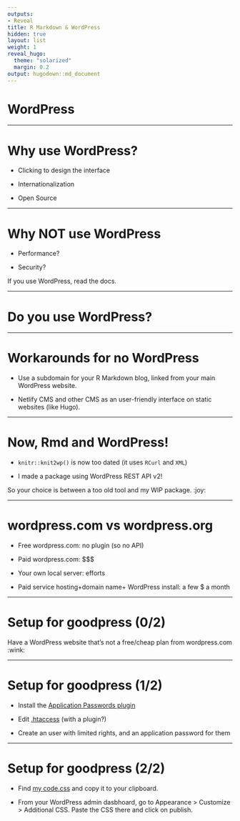 ```yaml
---
outputs:
- Reveal
title: R Markdown & WordPress
hidden: true
layout: list
weight: 1
reveal_hugo:
  theme: "solarized"
  margin: 0.2
output: hugodown::md_document
---
```


# WordPress

---

# Why use WordPress?

* Clicking to design the interface

* Internationalization

* Open Source

---

# Why NOT use WordPress

* Performance? 

* Security?

If you use WordPress, read the docs.

---

# Do you use WordPress?

---

# Workarounds for no WordPress

* Use a subdomain for your R Markdown blog, linked from your main WordPress website.

* Netlify CMS and other CMS as an user-friendly interface on static websites (like Hugo).

---

# Now, Rmd and WordPress!

* `knitr::knit2wp()` is now too dated (it uses `RCurl` and `XML`)

* I made a package using WordPress REST API v2!

So your choice is between a too old tool and my WIP package. :joy:

---

# wordpress.com vs wordpress.org

* Free wordpress.com: no plugin (so no API)

* Paid wordpress.com: $$$

* Your own local server: efforts

* Paid service hosting+domain name+ WordPress install: a few $ a month

---

# Setup for goodpress (0/2)

Have a WordPress website that's not a free/cheap plan from wordpress.com :wink:

---

# Setup for goodpress (1/2)

* Install the [Application Passwords plugin](https://wordpress.org/plugins/application-passwords/)

* Edit [.htaccess](https://github.com/WordPress/application-passwords/wiki/Basic-Authorization-Header----Missing) (with a plugin?)

* Create an user with limited rights, and an application password for them

---

# Setup for goodpress (2/2)

* Find [my code.css](https://github.com/maelle/goodpress/blob/main/inst/css/code.css) and copy it to your clipboard.

* From your WordPress admin dasbhoard, go to Appearance > Customize > Additional CSS. Paste the CSS there and click on publish.